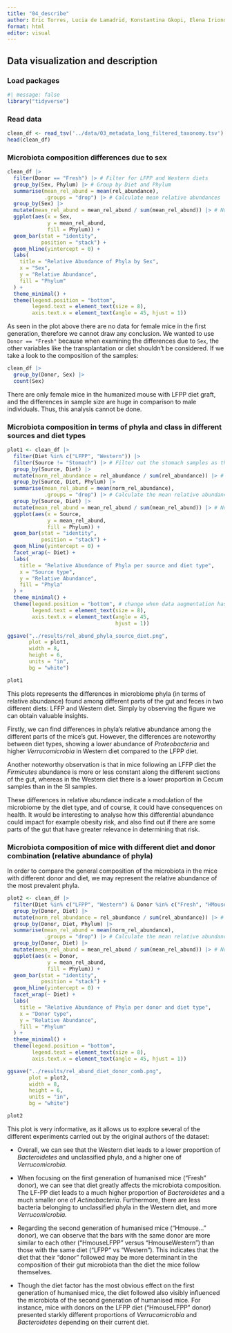 ```yaml
---
title: "04_describe"
author: Eric Torres, Lucia de Lamadrid, Konstantina Gkopi, Elena Iriondo and Jorge Santiago
format: html
editor: visual
---
```


## Data visualization and description

### Load packages

```r
#| message: false 
library("tidyverse")
```

### Read data

```r
clean_df <- read_tsv('../data/03_metadata_long_filtered_taxonomy.tsv')
head(clean_df)
```

### Microbiota composition differences due to sex

```r
clean_df |> 
  filter(Donor == "Fresh") |> # Filter for LFPP and Western diets
  group_by(Sex, Phylum) |> # Group by Diet and Phylum
  summarise(mean_rel_abund = mean(rel_abundance), 
            .groups = "drop") |> # Calculate mean relative abundances
  group_by(Sex) |> 
  mutate(mean_rel_abund = mean_rel_abund / sum(mean_rel_abund)) |> # Normalize mean abundances so that the total for each diet is 1
  ggplot(aes(x = Sex,
             y = mean_rel_abund,
             fill = Phylum)) + 
  geom_bar(stat = "identity",
           position = "stack") +
  geom_hline(yintercept = 0) +
  labs(
    title = "Relative Abundance of Phyla by Sex",
    x = "Sex",
    y = "Relative Abundance",
    fill = "Phylum"
  ) +
  theme_minimal() +
  theme(legend.position = "bottom", 
        legend.text = element_text(size = 8),
        axis.text.x = element_text(angle = 45, hjust = 1))


```

As seen in the plot above there are no data for female mice in the first generation, therefore we cannot draw any conclusion. We wanted to use `Donor == "Fresh"` because when examining the differences due to `Sex`, the other variables like the transplantation or diet shouldn't be considered. If we take a look to the composition of the samples:

```r
clean_df |> 
  group_by(Donor, Sex) |> 
  count(Sex)
```

There are only female mice in the humanized mouse with LFPP diet graft, and the differences in sample size are huge in comparison to male individuals. Thus, this analysis cannot be done.

### Microbiota composition in terms of phyla and class in different sources and diet types

```r
plot1 <- clean_df |> 
  filter(Diet %in% c("LFPP", "Western")) |> 
  filter(Source != "Stomach") |> # Filter out the stomach samples as there are none in LFPP
  group_by(Source, Diet) |> 
  mutate(norm_rel_abundance = rel_abundance / sum(rel_abundance)) |> # Normalize abundance within samples
  group_by(Source, Diet, Phylum) |> 
  summarise(mean_rel_abund = mean(norm_rel_abundance), 
            .groups = "drop") |> # Calculate the mean relative abundances
  group_by(Source, Diet) |> 
  mutate(mean_rel_abund = mean_rel_abund / sum(mean_rel_abund)) |> # Normalize mean abundances so that the total for each one is 1
  ggplot(aes(x = Source,
             y = mean_rel_abund,
             fill = Phylum)) + 
  geom_bar(stat = "identity",
           position = "stack") +
  geom_hline(yintercept = 0) +
  facet_wrap(~ Diet) + 
  labs(
    title = "Relative Abundance of Phyla per source and diet type",
    x = "Source type",
    y = "Relative Abundance",
    fill = "Phyla"
  ) +
  theme_minimal() +
  theme(legend.position = "bottom", # change when data augmentation has been done
        legend.text = element_text(size = 8),
        axis.text.x = element_text(angle = 45, 
                                   hjust = 1))

ggsave("../results/rel_abund_phyla_source_diet.png", 
       plot = plot1, 
       width = 8, 
       height = 6, 
       units = "in", 
       bg = "white")

plot1
```

This plots represents the differences in microbiome phyla (in terms of relative abundance) found among different parts of the gut and feces in two different diets: LFFP and Western diet. Simply by observing the figure we can obtain valuable insights.

Firstly, we can find differences in phyla's relative abundance among the different parts of the mice's gut. However, the differences are noteworthy between diet types, showing a lower abundance of *Proteobacteria* and higher *Verrucomicrobia* in Western diet compared to the LFPP diet.

Another noteworthy observation is that in mice following an LFFP diet the *Firmicutes* abundance is more or less constant along the different sections of the gut, whereas in the Western diet there is a lower proportion in Cecum samples than in the SI samples.

These differences in relative abundance indicate a modulation of the microbiome by the diet type, and of course, it could have consequences on health. It would be interesting to analyse how this differential abundance could impact for example obesity risk, and also find out if there are some parts of the gut that have greater relevance in determining that risk.

### Microbiota composition of mice with different diet and donor combination (relative abundance of phyla)

In order to compare the general composition of the microbiota in the mice with different donor and diet, we may represent the relative abundance of the most prevalent phyla.

```r
plot2 <- clean_df |> 
  filter(Diet %in% c("LFPP", "Western") & Donor %in% c("Fresh", "HMouseLFPP", "HMouseWestern") & Source != "Fecal" ) |> 
  group_by(Donor, Diet) |> 
  mutate(norm_rel_abundance = rel_abundance / sum(rel_abundance)) |> # Normalize abundance within samples
  group_by(Donor, Diet, Phylum) |> 
  summarise(mean_rel_abund = mean(norm_rel_abundance), 
            .groups = "drop") |> # Calculate the mean relative abundances
  group_by(Donor, Diet) |> 
  mutate(mean_rel_abund = mean_rel_abund / sum(mean_rel_abund)) |> # Normalize mean abundances so that the total for each one is 1
  ggplot(aes(x = Donor,
             y = mean_rel_abund,
             fill = Phylum)) + 
  geom_bar(stat = "identity",
           position = "stack") +
  geom_hline(yintercept = 0) +
  facet_wrap(~ Diet) + 
  labs(
    title = "Relative Abundance of Phyla per donor and diet type",
    x = "Donor type",
    y = "Relative Abundance",
    fill = "Phylum"
  ) +
  theme_minimal() +
  theme(legend.position = "bottom",
        legend.text = element_text(size = 8),
        axis.text.x = element_text(angle = 45, hjust = 1))

ggsave("../results/rel_abund_diet_donor_comb.png", 
       plot = plot2, 
       width = 8, 
       height = 6, 
       units = "in", 
       bg = "white")

plot2
```

This plot is very informative, as it allows us to explore several of the different experiments carried out by the original authors of the dataset:

-   Overall, we can see that the Western diet leads to a lower proportion of *Bacteroidetes* and unclassified phyla, and a higher one of *Verrucomicrobia.*

-   When focusing on the first generation of humanised mice ("Fresh" donor), we can see that diet greatly affects the microbiota composition. The LF-PP diet leads to a much higher proportion of *Bacteroidetes* and a much smaller one of *Actinobacteria*. Furthermore, there are less bacteria belonging to unclassified phyla in the Western diet, and more *Verrucomicrobia.*

-   Regarding the second generation of humanised mice ("Hmouse..." donor), we can observe that the bars with the same donor are more similar to each other ("HmouseLFPP" versus "HmouseWestern") than those with the same diet ("LFPP" vs "Western"). This indicates that the diet that their "donor" followed may be more determinant in the composition of their gut microbiota than the diet the mice follow themselves.

-   Though the diet factor has the most obvious effect on the first generation of humanised mice, the diet followed also visibly influenced the microbiota of the second generation of humanised mice. For instance, mice with donors on the LFPP diet ("HmouseLFPP" donor) presented starkly different proportions of *Verrucomicrobia* and *Bacteroidetes* depending on their current diet.
